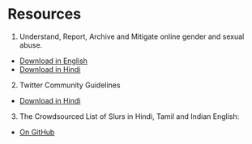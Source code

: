 # Resources

1. Understand, Report, Archive and Mitigate online gender and sexual abuse.

- [Download in English](/ogbv-cis-tattle-en.pdf)
- [Download in Hindi](/ogbv-cis-tattle-hi.pdf)

2. Twitter Community Guidelines

- [Download in Hindi](/twitter-comm-guide-hi.pdf)

3. The Crowdsourced List of Slurs in Hindi, Tamil and Indian English:
- [On GitHub](https://github.com/tattle-made/OGBV/blob/main/browser-extension/plugin/scripts/slur-list.txt)
